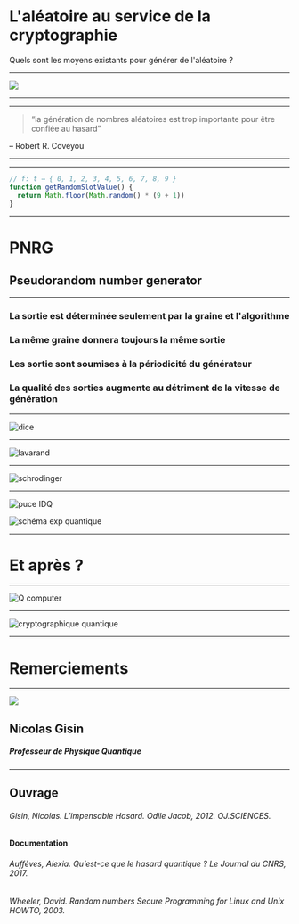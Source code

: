 


<Head>
  <title>TPE - Générer l'aléatoire</title>
</Head>


# L'aléatoire au service de la cryptographie

Quels sont les moyens existants pour générer de l'aléatoire ?

---

![](http://wakaziva.pagesperso-orange.fr/crypto/images/BDs/calvin.jpg)

---



---

> “la génération de nombres aléatoires est trop importante pour être confiée au hasard”

– Robert R. Coveyou

---

<SlotMachine />

---

```js
// f: t → { 0, 1, 2, 3, 4, 5, 6, 7, 8, 9 }
function getRandomSlotValue() {
  return Math.floor(Math.random() * (9 + 1))
}
```

---

# PNRG
## Pseudorandom number generator

---

<Appear>
  <h3>La sortie est déterminée seulement par la graine et l'algorithme</h3>
  <h3>La même graine donnera toujours la même sortie</h3>
  <h3>Les sortie sont soumises à la périodicité du générateur</h3>
  <h3>La qualité des sorties augmente au détriment de la vitesse de génération</h3>
</Appear>

---

![dice](https://thumbs.gfycat.com/CompleteCornyGalago-size_restricted.gif)

---

![lavarand](https://blog.cloudflare.com/content/images/2017/11/lava-lamps.jpg)

---

![schrodinger](http://saf-astronomie.fr/wp-content/uploads/2019/01/phy_schrodinger_cat.jpg)

---

![puce IDQ](https://www.idquantique.com/wordpress/wp-content/uploads/OEM-500x400.png)

![schéma exp quantique](https://cdn-images-1.medium.com/max/800/1*VbkK_7IWFBQ6cvUtemjQ1w.jpeg)

---

# Et après ?

---

![Q computer](https://www.challenges.fr/assets/img/2019/01/11/cover-r4x3w1000-5c3853b661835-ibm-q-quantum-computer.jpg)

---

![cryptographique quantique](https://lewebpedagogique.com/physique/files/preparation_du_faisceau_laser.jpg)

---

# Remerciements

---

<Image src='https://i.ytimg.com/vi/2cPj2SSinlE/maxresdefault.jpg' />

## Nicolas Gisin
##### Professeur de Physique Quantique

---
<div style={{ textAlign: 'left' }}>
  <h2>Ouvrage</h2>

  <h6>Gisin, Nicolas. <i>L’impensable Hasard</i>. Odile Jacob, 2012. OJ.SCIENCES.</h6>

  <h4>Documentation</h4>

  <h6>Auffèves, Alexia. <i>Qu’est-ce que le hasard quantique ?</i> Le Journal du CNRS, 2017.</h6>
  <h6>Wheeler, David. <i>Random numbers</i> Secure Programming for Linux and Unix HOWTO, 2003.</h6>
</div>
